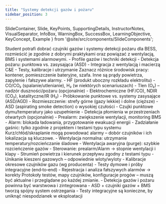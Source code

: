 ```yaml
---
title: "Systemy detekcji gazów i pożaru"
sidebar_position: 3
---
```


  SlideContainer, 
  Slide, 
  KeyPoints, 
  SupportingDetails, 
  InstructorNotes,
  VisualSeparator,
  InfoBox,
  WarningBox,
  SuccessBox,
  LearningObjective,
  KeyConcept,
  Example
} from '@site/src/components/SlideComponents';

<SlideContainer>

<Slide title="🎯 Cel sekcji: Detekcja gazów i pożaru" type="info">

<LearningObjective>
Student potrafi dobrać czujniki gazów i systemy detekcji pożaru dla BESS, rozmieścić je zgodnie z dobrymi praktykami oraz powiązać z wentylacją, BMS i systemami alarmowymi.
</LearningObjective>

<KeyPoints title="📋 Zakres">
- Profile gazów i techniki detekcji
- Detekcja pożaru: punktowa vs. zasysająca (ASD)
- Integracja z wentylacją i macierzą C&E
- Testy, kalibracje i utrzymanie
</KeyPoints>

<InstructorNotes>
Zaznacz różnice środowisk pracy: kontener, pomieszczenie bateryjne, szafa. Inne są prądy powietrza, zapylenie i fałszywe alarmy.
</InstructorNotes>

</Slide>

<VisualSeparator type="default" />

<Slide title="🧪 Gazy i dobór czujników" type="info">

<KeyPoints title="🧭 Co detektować">
- HF (produkt uboczny rozkładu elektrolitu)
- CO/CO₂ (spalanie/utlenianie), H₂ (w niektórych scenariuszach)
- Tlen (O₂) – nadzór duszności/pożaru (opcjonalnie)
</KeyPoints>

<SupportingDetails title="🧰 Technologie czujników">
- Elektrochemiczne (HF/CO), NDIR (CO₂), katalityczne/IR (H₂)
- Próbkowanie punktowe vs. systemy zasysające (ASD/AGD)
- Rozmieszczenie: strefy górne (gazy lekkie) i dolne (cięższe)
</SupportingDetails>

</Slide>

<VisualSeparator type="technical" />

<Slide title="🔥 Detekcja pożaru w BESS" type="warning">

<KeyPoints title="📟 Rozwiązania">
- ASD (aspirating smoke detection) o wysokiej czułości
- Czujki punktowe dymu/temperatury jako uzupełnienie
- Detekcja płomienia w przestrzeniach otwartych (opcjonalnie)
</KeyPoints>

<SupportingDetails title="🧩 Integracja i logika">
- Prealarm: zwiększenie wentylacji, monitoring BMS
- Alarm: blokada ładowania, przygotowanie ewakuacji energii
- Zadziałanie gaśnic: tylko zgodnie z projektem i testami typu systemu
</SupportingDetails>

<WarningBox title="⚠️ Fałszywe alarmy">
Kurz/chłód/skraplanie mogą powodować alarmy – dobór czujników i ich lokalizacja są kluczowe.
</WarningBox>

</Slide>

<VisualSeparator type="default" />

<Slide title="🌬️ Wentylacja i odprowadzanie gazów" type="tip">

<KeyPoints title="🛠️ Założenia">
- Wentylacja normalna: utrzymanie temperatury/rozcieńczanie śladowe
- Wentylacja awaryjna (purge): szybkie rozcieńczenie gazów
- Sterowanie: prealarm/Alarm → stopnie wentylacji i klapy
</KeyPoints>

<SupportingDetails title="📐 Projektowanie">
- Strumień powietrza i kierunek przepływu zgodny z testami typu
- Unikanie kieszeni gazowych – odpowiednie wloty/wyloty
</SupportingDetails>

</Slide>

<VisualSeparator type="technical" />

<Slide title="🔧 Utrzymanie i testy" type="success">

<KeyPoints title="🧪 Procedury">
- Kalibracje okresowe czujników gazu (wg producenta)
- Testy dymowe i próby integracyjne (end‑to‑end)
- Rejestracja i analiza fałszywych alarmów → korekty
</KeyPoints>

<InfoBox title="ℹ️ Dokumentacja">
Protokoły testów, mapy czujników, konfiguracje progów – muszą być aktualne i przeglądane po każdej zmianie.
</InfoBox>

</Slide>

<VisualSeparator type="energy" />

<Slide title="✅ Podsumowanie" type="tip">

<KeyPoints title="Kluczowe wnioski">
- Detekcja gazów i pożaru powinna być warstwowa i zintegrowana
- ASD + czujniki gazów + BMS tworzą spójny system ostrzegania
- Testy integracyjne są konieczne, by uniknąć niespodzianek w eksploatacji
</KeyPoints>

</Slide>

</SlideContainer>
